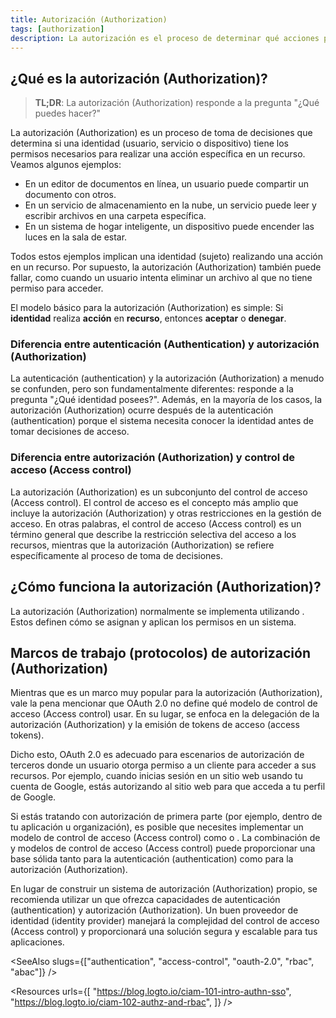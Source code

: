 ```yaml
---
title: Autorización (Authorization)
tags: [authorization]
description: La autorización es el proceso de determinar qué acciones puede realizar una identidad en un recurso. Es un mecanismo de seguridad fundamental para definir y hacer cumplir políticas de acceso.
---
```


## ¿Qué es la autorización (Authorization)?

> **TL;DR**: La autorización (Authorization) responde a la pregunta "¿Qué puedes hacer?"

La autorización (Authorization) es un proceso de toma de decisiones que determina si una identidad (usuario, servicio o dispositivo) tiene los permisos necesarios para realizar una acción específica en un recurso. Veamos algunos ejemplos:

- En un editor de documentos en línea, un usuario puede compartir un documento con otros.
- En un servicio de almacenamiento en la nube, un servicio puede leer y escribir archivos en una carpeta específica.
- En un sistema de hogar inteligente, un dispositivo puede encender las luces en la sala de estar.

Todos estos ejemplos implican una identidad (sujeto) realizando una acción en un recurso. Por supuesto, la autorización (Authorization) también puede fallar, como cuando un usuario intenta eliminar un archivo al que no tiene permiso para acceder.

El modelo básico para la autorización (Authorization) es simple: Si **identidad** realiza **acción** en **recurso**, entonces **aceptar** o **denegar**.

### Diferencia entre autenticación (Authentication) y autorización (Authorization)

La autenticación (authentication) y la autorización (Authorization) a menudo se confunden, pero son fundamentalmente diferentes: <Ref slug="authentication" /> responde a la pregunta "¿Qué identidad posees?". Además, en la mayoría de los casos, la autorización (Authorization) ocurre después de la autenticación (authentication) porque el sistema necesita conocer la identidad antes de tomar decisiones de acceso.

### Diferencia entre autorización (Authorization) y control de acceso (Access control)

La autorización (Authorization) es un subconjunto del control de acceso (Access control). El control de acceso es el concepto más amplio que incluye la autorización (Authorization) y otras restricciones en la gestión de acceso. En otras palabras, el control de acceso (Access control) es un término general que describe la restricción selectiva del acceso a los recursos, mientras que la autorización (Authorization) se refiere específicamente al proceso de toma de decisiones.

## ¿Cómo funciona la autorización (Authorization)?

La autorización (Authorization) normalmente se implementa utilizando <Ref slug="access-control" headingId="access-control-models" />. Estos definen cómo se asignan y aplican los permisos en un sistema.

## Marcos de trabajo (protocolos) de autorización (Authorization)

Mientras que <Ref slug="oauth-2.0" /> es un marco muy popular para la autorización (Authorization), vale la pena mencionar que OAuth 2.0 no define qué modelo de control de acceso (Access control) usar. En su lugar, se enfoca en la delegación de la autorización (Authorization) y la emisión de tokens de acceso (access tokens).

Dicho esto, OAuth 2.0 es adecuado para escenarios de autorización de terceros donde un usuario otorga permiso a un cliente para acceder a sus recursos. Por ejemplo, cuando inicias sesión en un sitio web usando tu cuenta de Google, estás autorizando al sitio web para que acceda a tu perfil de Google.

Si estás tratando con autorización de primera parte (por ejemplo, dentro de tu aplicación u organización), es posible que necesites implementar un modelo de control de acceso (Access control) como <Ref slug="rbac" /> o <Ref slug="abac" />. La combinación de <Ref slug="openid-connect" /> y modelos de control de acceso (Access control) puede proporcionar una base sólida tanto para la autenticación (authentication) como para la autorización (Authorization).

En lugar de construir un sistema de autorización (Authorization) propio, se recomienda utilizar un <Ref slug="identity-provider" /> que ofrezca capacidades de autenticación (authentication) y autorización (Authorization). Un buen proveedor de identidad (identity provider) manejará la complejidad del control de acceso (Access control) y proporcionará una solución segura y escalable para tus aplicaciones.

<SeeAlso slugs={["authentication", "access-control", "oauth-2.0", "rbac", "abac"]} />

<Resources
  urls={[
    "https://blog.logto.io/ciam-101-intro-authn-sso",
    "https://blog.logto.io/ciam-102-authz-and-rbac",
  ]}
/>
